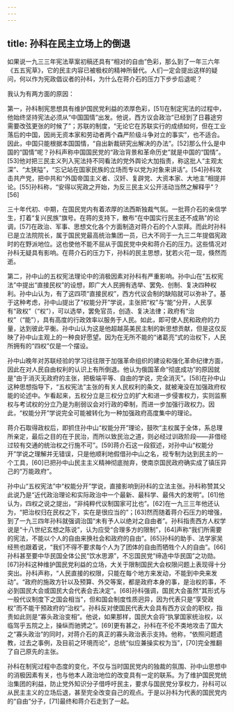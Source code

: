 ```yaml
---
---
---
```

title: 孙科在民主立场上的倒退
---




如果说一九三三年宪法草案初稿还具有“相对的自由”色彩，那么到了一年三六年《五五宪草》，它的民主内容已被极权的精神所替代。人们一定会提出这样的疑问，何以作为宪政倡议者的孙科，为什么在蒋介石的压力下步步后退呢？

我认为有两方面的原因：

第一，孙科制宪思想具有维护国民党利益的浓厚色彩，[51]在制定宪法的过程中，他始终坚持宪法必须从“中国国情”出发。他说，西方议会政治“已经到了日暮途穷需要改弦更张的时候了”；苏联的制度，“无论它在苏联实行的成绩如何，但在工业落后的中国，因尚无资本家和劳动者两个森严阶级斗争对立的事实”，也不适合。因此，中国只能根据本国国情，“自出新裁研究出解决的办法”。[52]那么什么是中国的“国情”呢？孙科声称中国国民党的“政治背景和革命历史”就是中国的“国情”。[53]他对把三民主义列入宪法持不同看法的党外舆论大加指责，称这批人“主观太深”、“太狭隘”，“忘记站在国家民族的立场而专以党为对象来讲话”。[54]孙科攻击共产党，把中共和“外国帝国主义者、汉奸、复辟党、大资本家、大地主”相提并论。[55]孙科称，“安得以宪政之开始，为反三民主义公开活动当然之解释乎”？[56]

三十年代初、中期，在国民党内有着浓厚的法西斯独裁气氛。一批蒋介石的亲信学生，打着“复兴民族”旗号。在蒋的支持下，散布“在中国实行民主还不成熟”的论调，[57]在政治、军事、思想文化各个方面制造对蒋介石的个人崇拜。而此时孙科已是立法院院长，属于国民党最高统治集团一员，已大不同于一九三二年提倡宪政时的在野派地位。这也使他不能不屈从于国民党中央和蒋介石的压力。这些情况对孙科无疑具有影响。在蒋介石的压力下，孙科的民主思想，犹若火花一现，倏然而逝。

第二，孙中山的五权宪法理论中的消极因素对孙科有严重影响。孙中山在“五权宪法”中提出“直接民权”的设想，即广大人民拥有选举、罢免、创制、复决四种权利。孙中山认为，有了这四项“直接民权”，西方代议会制的缺陷就可以弥补了。基于这种考虑，孙中山提出了“权能分开”学说，主张把“权”与“能”分开，人民享有“政权”（“权”），可以选举，罢免官员，创造、复决法律；政府有“治权”（“能”），具有高度的行政效率以服务于人民。如此，即可使人民和政府的力量，达到彼此平衡。孙中山认为这是他超越英美民主制的新思想贡献，但是这仅反映了孙中山主观上的一种良好愿望。因为在无所不能的“诸葛亮”式的治权下，人民所拥有的“四权”仅是一个摆设。

孙中山晚年对苏联经验的学习往往限于加强革命组织的建设和强化革命纪律方面，因此在对人民自由权利的认识上有所倒退。他认为俄国革命“彻底成功”的原因就是“由于消灭无政府的主张，把极端平等、自由的学说，完全消灭”。[58]在孙中山这种思想指导下，“五权宪法”主张的有关人民权利的条文，就被淹没在加强政府权能的论述中。乍看起来，五权分立是三权分立的扩大和进一步侵害权力，实则监察权与考试权的分立乃是为削弱议会对行政的牵制，而进一步加强行政权力。因此，“权能分开”学说完全可能被转化为一种加强政府高度集中的理论。

蒋介石取得政权后，即抓住孙中山“权能分开”理论，鼓吹“主权属于全体，系总理所亲定，最后之目的在于民治，而所以致民治之道，则必经过训政阶段——非借经过较有交通的统治权之行施不可”。[59]蒋介石这一段叙述，对孙中山“权能分开”学说之理解并无错误，只是他顺利地假借孙中山之名，视专制为达到民主的一个工具，[60]已把孙中山民主主义精神彻底抛弃，使南京国民政府确实成了镇压异己的“万能政府”。

孙中山“五权宪法”中“权能分开”学说，直接影响到孙科的立法主张。孙科称赞其父此说乃是“近代政治理论和实际政治中一个最新、最科学、最伟大的发明”。[61]他认为，四权之说之提出，“非纯粹代议制国家可比也”。[62]在一九三三年他还认为，“把治权归在民权之下，实在是很应当的”；[63]然而随着蒋介石压力的增强，到了一九三四年孙科就强调治国“未有予人以绝对之自由者”。孙科指责西方人权学说是“十八世纪玄想之陈说”，认为应受“合理多方的限制”，[64]声称“我们所需要的宪法，不能以个人的自由来换社会和政府的自由”。[65]孙科的助手、法学家吴经熊也跟着说，“我们不得不要求每个人为了团体的自由而牺牲个人的自由”。[66]孙科甚至要中华民国全体公民“饮水思源”，不忘国民党“缔造中华民国”之功勋。[67]孙科这种维护国民党利益的立场，大关于限制国民大会权限问题上表现得十分突出。孙科声称，“人民直接的权限，只能在每个地方来发动，不能到中央来发动”。“政府的施政方针以及预算、外交等案，都是政府本身的事，是治权的事，不必到国民大会或国民大会代表会去决定”。[68]孙科强调，国民大会虽然“其形式与一般代议制度下之国会相当”，但和国会制度性质迥异，因为代表只是“享受政权”而不能干预政府的“治权”。孙科反对使国民代表大会具有西方议会的职权，指责如此则是“寡头政治变相”。他说，如果那样，国民大会将“执掌国家统治权，以临驾乎五院之上，操纵而驰骋之”。[69]更有甚之，孙科在不伦不类地攻击了国大之“寡头政治”的同时，对蒋介石的真正的寡头政治表示支持。他称，“依照问题遗教，过去之事例，及目前之环境而论”，总统“似应兼操实权为当”，[70]完全推翻了自己原先的主张。

孙科在制宪过程中态度的变化，不仅与当时国民党内的独裁的氛围、孙中山思想中的消极因素有关，也与他本人政治地位的改变具有一定的联系。为了维护国民党统治集团的利益，防止党外知识分子借呼吁民主，要求与国民党分享权力，孙科可以从民主主义的立场后退，甚至完全改变自己的观点。于是以孙科为代表的国民党内的“自由”分子，[71]最终和蒋介石走到了一起。